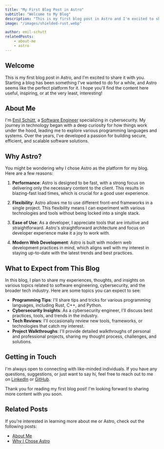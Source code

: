 ```yaml
---
title: "My First Blog Post in Astro"
subtitle: "Welcome to My Blog"
description: "This is my first blog post in Astro and I'm excited to share it with you."
image: "/images/shielded-rust.webp"

author: emil-schutt
relatedPosts:
    - about-me
    - astro
---
```


## Welcome

This is my first blog post in Astro, and I'm excited to share it with you. Starting a blog has been something I've wanted to do for a while, and Astro seems like the perfect platform for it. I hope you'll find the content here useful, inspiring, or at the very least, interesting!

## About Me

I'm [Emil Schütt](/), a [Software Engineer](/) specializing in cybersecurity. My journey in technology began with a deep curiosity for how things work under the hood, leading me to explore various programming languages and systems. Over the years, I've developed a passion for building secure, efficient, and scalable software solutions.

## Why Astro?

You might be wondering why I chose Astro as the platform for my blog. Here are a few reasons:

1. **Performance**: Astro is designed to be fast, with a strong focus on delivering only the necessary content to the client. This results in blazing-fast load times, which is crucial for a good user experience.

2. **Flexibility**: Astro allows me to use different front-end frameworks in a single project. This flexibility means I can experiment with various technologies and tools without being locked into a single stack.

3. **Ease of Use**: As a developer, I appreciate tools that are intuitive and straightforward. Astro's straightforward architecture and focus on developer experience make it a joy to work with.

4. **Modern Web Development**: Astro is built with modern web development practices in mind, which aligns well with my interest in staying up-to-date with the latest trends and best practices.

## What to Expect from This Blog

In this blog, I plan to share my experiences, thoughts, and insights on various topics related to software engineering, cybersecurity, and the broader tech industry. Here are some topics you can expect to see:

- **Programming Tips**: I'll share tips and tricks for various programming languages, including Rust, C++, and Python.
- **Cybersecurity Insights**: As a cybersecurity engineer, I'll discuss best practices, tools, and trends in the industry.
- **Tech Reviews**: I'll occasionally review new tools, frameworks, or technologies that catch my interest.
- **Project Walkthroughs**: I'll provide detailed walkthroughs of personal and professional projects, sharing my thought process, challenges, and solutions.

## Getting in Touch

I'm always open to connecting with like-minded individuals. If you have any questions, suggestions, or just want to say hi, feel free to reach out to me on [LinkedIn](https://www.linkedin.com) or [GitHub](https://github.com).

Thank you for reading my first blog post! I'm looking forward to sharing more content with you soon.

## Related Posts

If you're interested in learning more about me or Astro, check out the following posts:

- [About Me](/about-me)
- [Why I Chose Astro](/astro)
